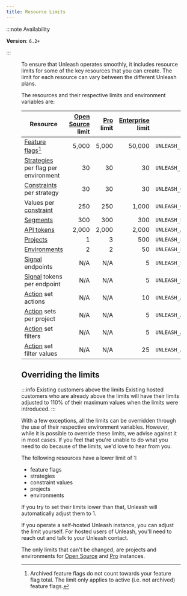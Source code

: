 ```yaml
---
title: Resource Limits
---
```


:::note Availability

**Version**: `6.2+`

:::

<Figure caption="When you're close to reaching the limit for a resource, you'll see a warning in the Unleash UI. The warning will tell you what the limit is, how close you are to reaching it, and how you can increase the limit." img="/img/project-limit-warning.png" />

To ensure that Unleash operates smoothly, it includes resource limits for some of the key resources that you can create. The limit for each resource can vary between the different Unleash plans.

The resources and their respective limits and environment variables are:

| Resource                                                       | [Open Source](https://www.getunleash.io/pricing) limit | [Pro](/availability#plans) limit | [Enterprise](https://www.getunleash.io/pricing) limit | Environment variable                           |
|----------------------------------------------------------------|----------:|----------:|-----------------:|------------------------------------------------|
| [Feature flags](./feature-toggles)[^1]                         |     5,000 |     5,000 |           50,000 | `UNLEASH_FEATURE_FLAGS_LIMIT`                  |
| [Strategies](./activation-strategies) per flag per environment |        30 |        30 |               30 | `UNLEASH_FEATURE_ENVIRONMENT_STRATEGIES_LIMIT` |
| [Constraints](./strategy-constraints) per strategy             |        30 |        30 |               30 | `UNLEASH_CONSTRAINTS_LIMIT`                    |
| Values per [constraint](./strategy-constraints)                |       250 |       250 |            1,000 | `UNLEASH_CONSTRAINT_VALUES_LIMIT`              |
| [Segments](./segments)                                         |       300 |       300 |              300 | `UNLEASH_SEGMENTS_LIMIT`                       |
| [API tokens](./api-tokens-and-client-keys)                     |     2,000 |     2,000 |            2,000 | `UNLEASH_API_TOKENS_LIMIT`                     |
| [Projects](./projects)                                         |         1 |         3 |              500 | `UNLEASH_PROJECTS_LIMIT`                       |
| [Environments](./environments)                                 |         2 |         2 |               50 | `UNLEASH_ENVIRONMENTS_LIMIT`                   |
| [Signal](./signals) endpoints                                  |       N/A |       N/A |                5 | `UNLEASH_SIGNAL_ENDPOINTS_LIMIT`               |
| [Signal](./signals) tokens per endpoint                        |       N/A |       N/A |                5 | `UNLEASH_SIGNAL_TOKENS_PER_ENDPOINT_LIMIT`     |
| [Action](./actions) set actions                                |       N/A |       N/A |               10 | `UNLEASH_ACTION_SET_ACTIONS_LIMIT`             |
| [Action](./actions) sets per project                           |       N/A |       N/A |                5 | `UNLEASH_ACTION_SETS_PER_PROJECT_LIMIT`        |
| [Action](./actions) set filters                                |       N/A |       N/A |                5 | `UNLEASH_ACTION_SET_FILTERS_LIMIT`             |
| [Action](./actions) set filter values                          |       N/A |       N/A |               25 | `UNLEASH_ACTION_SET_FILTER_VALUES_LIMIT`       |

## Overriding the limits

:::info Existing customers above the limits
Existing hosted customers who are already above the limits will have their limits adjusted to 110% of their maximum values when the limits were introduced.
:::

With a few exceptions, all the limits can be overridden through the use of their respective environment variables. However, while it is possible to override these limits, we advise against it in most cases. If you feel that you're unable to do what you need to do because of the limits, we'd love to hear from you.

The following resources have a lower limit of 1:
- feature flags
- strategies
- constraint values
- projects
- environments

If you try to set their limits lower than that, Unleash will automatically adjust them to 1.

If you operate a self-hosted Unleash instance, you can adjust the limit yourself. For hosted users of Unleash, you'll need to reach out and talk to your Unleash contact.

The only limits that can't be changed, are projects and environments for [Open Source](https://www.getunleash.io/pricing) and [Pro](/availability#plans) instances.

[^1]: Archived feature flags do not count towards your feature flag total. The limit only applies to active (i.e. not archived) feature flags.
